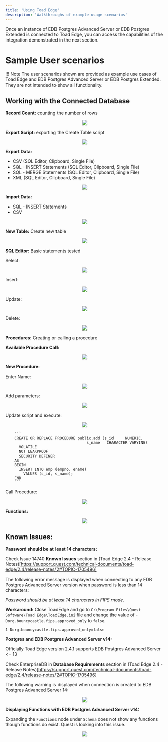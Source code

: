 ```yaml
---
title: 'Using Toad Edge'
description: 'Walkthroughs of example usage scenarios'
---
```


Once an instance of EDB Postgres Advanced Server or EDB Postgres Extended is connected to Toad Edge, you can access the capabilities of the integration demonstrated in the next section.

# Sample User scenarios

!!! Note
    The user scenarios shown are provided as example use cases of Toad Edge and EDB Postgres Advanced Server or EDB Postgres Extended. They are not intended to show all functionality.



## Working with the Connected Database

 **Record Count:** counting the number of rows
<p align="center">
<img src="Images/RecordCount.png">
</p>

**Export Script:** exporting the Create Table script
<p align="center">
<img src="Images/ExportScript.png">
</p>

**Export Data:**
- CSV (SQL Editor, Clipboard, Single File)
- SQL - INSERT Statements (SQL Editor, Clipboard, Single File)
- SQL - MERGE Statements (SQL Editor, Clipboard, Single File)
- XML (SQL Editor, Clipboard, Single File)

<p align="center">
<img src="Images/ExportData.png">
</p>


**Import Data:** 
- SQL - INSERT Statements
- CSV

<p align="center">
<img src="Images/ImportData.png">
</p>    
    

**New Table:** Create new table

<p align="center">
<img src="Images/NewTable.png">
</p>


**SQL Editor:** Basic statements tested

Select: 

<p align="center">
<img src="Images/Select.png">
</p>

Insert: 

<p align="center">
<img src="Images/Insert.png">
</p>

Update: 

<p align="center">
<img src="Images/Update.png">
</p>

Delete: 

<p align="center">
<img src="Images/Delete.png">
</p>
    



**Procedures:** Creating or calling a procedure



**Available Procedure Call:**

<p align="center">
<img src="Images/AvailableProcedureCall.png">
</p>

**New Procedure:**

Enter Name:

<p align="center">
<img src="Images/EnterName.png">
</p>

Add parameters:

<p align="center">
<img src="Images/AddParameters.png">
</p>

Update script and execute:

<p align="center">
<img src="Images/UpdateScriptAndExecute.png">
</p>

        ```
        CREATE OR REPLACE PROCEDURE public.add (s_id     NUMERIC,
                                        s_name   CHARACTER VARYING)
          VOLATILE
          NOT LEAKPROOF
          SECURITY DEFINER
        AS
        BEGIN
          INSERT INTO emp (empno, ename)
            VALUES (s_id, s_name);
        END
        ```


Call Procedure: 
<p align="center">
<img src="Images/CallProcedure.png">
</p>


**Functions:**
<p align="center">
<img src="Images/Functions.png">
</p>



## Known Issues: 

**Password should be at least 14 characters:**

Check Issue 14740 **Known Issues** section in (Toad Edge 2.4 - Release Notes)[https://support.quest.com/technical-documents/toad-edge/2.4/release-notes/2#TOPIC-1705496]

The following error message is displayed when connecting to any EDB Postgres Advanced Server version when password is less than 14 characters: 

*Password should be at least 14 characters in FIPS mode.*

**Workaround:** Close ToadEdge and go to `C:\Program Files\Quest Software\Toad Edge\ToadEdge.ini` file and change the value of -`Dorg.bouncycastle.fips.approved_only` to `false`.

`1-Dorg.bouncycastle.fips.approved_only=false`


**Postgres and EDB Postgres Advanced Server v14:**

Officially Toad Edge version 2.4.1 supports EDB Postgres Advanced Server <= 13

Check EnterpriseDB in **Database Requirements** section in (Toad Edge 2.4 - Release Notes)[https://support.quest.com/technical-documents/toad-edge/2.4/release-notes/2#TOPIC-1705496]

The following warning is displayed when connection is created to EDB Postgres Advanced Server 14:

<p align="center">
<img src="Images/EPASWarning.png">
</p>


**Displaying Functions with EDB Postgres Advanced Server v14:**

Expanding the `Functions` node under `Schema` does not show any functions though functions do exist.  Quest is looking into this issue.

<p align="center">
<img src="Images/DisplayingFunctions.png">
</p>
